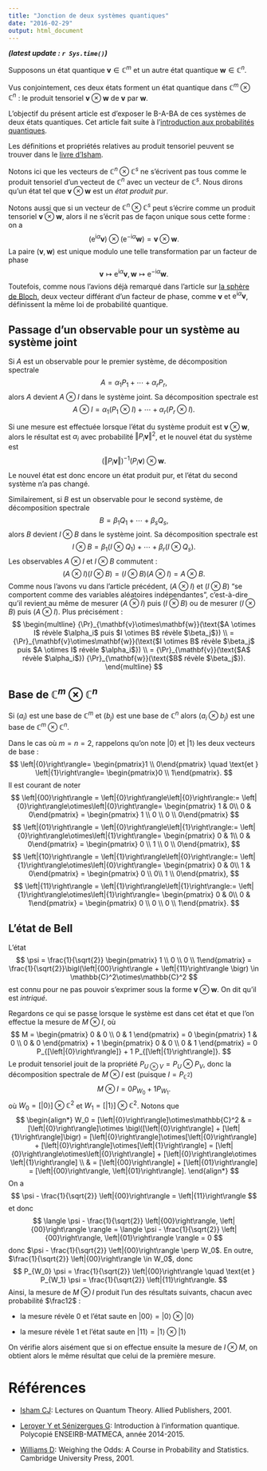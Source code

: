 ```yaml
---
title: "Jonction de deux systèmes quantiques"
date: "2016-02-29"
output: html_document
---
```


***(latest update : `r Sys.time()`)***
<br/>


\newcommand{\ket}[1]{\left|{#1}\right\rangle}
\newcommand{\kpsi}{\ket{\psi}}
\newcommand{\kzero}{\ket{0}}
\newcommand{\kone}{\ket{1}}
\newcommand{\Tr}{\mathrm{Tr}}
\newcommand{\AA}{\mathcal{A}}
\newcommand{\C}{\mathbb{C}}
\newcommand{\HH}{\mathcal{H}}
\newcommand{\LL}{\mathcal{L}}
\newcommand{\R}{\mathbb{R}}
\newcommand{\dd}{\mathrm{d}}
\newcommand{\ee}{\mathrm{e}}
\newcommand{\ii}{\mathrm{i}}
\newcommand{\bv}{\mathbf{v}}
\newcommand{\bw}{\mathbf{w}}


Supposons un état quantique $\bv \in \C^m$ et un autre état quantique $\bw \in \C^n$. 

Vus conjointement, ces deux états forment un état quantique dans $\C^m\otimes\C^n$ : le produit tensoriel $\bv\otimes\bw$ de $\bv$ par $\bw$. 

L'objectif du présent article est d'exposer le B-A-BA de ces systèmes de deux états quantiques. Cet article fait suite à l'[introduction aux probabilités quantiques](http://stla.github.io/stlapblog/posts/PrQuantique_Intro.html). 

Les définitions et propriétés relatives au produit tensoriel peuvent se trouver dans le [livre d'Isham][isham].

Notons ici que les vecteurs de $\C^n\otimes\C^s$ ne s'écrivent pas tous comme le produit tensoriel d'un vecteut de $\C^n$ avec un vecteur de $\C^s$. Nous dirons qu'un état tel que $\bv\otimes\bw$ est un *état produit pur*.

Notons aussi que si un vecteur de $\C^n\otimes\C^s$ peut s'écrire comme un produit tensoriel $\bv\otimes\bw$, alors il ne s'écrit pas de façon unique sous cette forme : on a 
$$
(\ee^{\ii\alpha}\bv) \otimes (\ee^{-\ii\alpha}\bw) = \bv\otimes\bw.
$$
La paire $(\bv, \bw)$ est unique modulo une telle transformation par un facteur de phase
$$
\bv \mapsto \ee^{\ii\alpha}\bv, \bw \mapsto \ee^{-\ii\alpha}\bw.
$$
Toutefois, comme nous l'avions déjà remarqué dans l'article sur [la sphère de Bloch](http://stla.github.io/stlapblog/posts/BlochSphere.html), deux vecteur différant d'un facteur de phase, comme $\bv$ et $\ee^{\ii\alpha}\bv$, définissent la même loi de probabilité quantique. 


## Passage d'un observable pour un système au système joint

Si $A$ est un observable pour le premier système, de décomposition spectrale
$$
A = \alpha_1 P_1 + \cdots + \alpha_r P_r,
$$
alors $A$ devient $A \otimes I$ dans le système joint. Sa décomposition spectrale est 
$$
A \otimes I = \alpha_1 (P_1\otimes I) + \cdots + \alpha_r (P_r\otimes I).
$$

Si une mesure est effectuée lorsque l'état du système produit est $\bv\otimes\bw$, alors 
le résultat est $\alpha_i$ avec probabilité ${\Vert P_i \bv \Vert}^2$, et le nouvel état du système est 
$$
{(\Vert P_i \bv \Vert)}^{-1} (P_i \bv) \otimes \bw.
$$
Le nouvel état est donc encore un état produit pur, et l'état du second système n'a pas changé. 

Similairement, si $B$ est un observable pour le second système, de décomposition spectrale
$$
B = \beta_1 Q_1 + \cdots + \beta_s Q_s,
$$
alors $B$ devient $I \otimes B$ dans le système joint. Sa décomposition spectrale est 
$$
I \otimes B = \beta_1 (I\otimes Q_1) + \cdots + \beta_r (I\otimes Q_s).
$$
Les observables $A \otimes I$ et $I \otimes B$ commutent :
$$
(A \otimes I) (I \otimes B) =  (I \otimes B) (A \otimes I) = A \otimes B.
$$
Comme nous l'avons vu dans l'article précédent, $(A \otimes I)$ et $(I \otimes B)$ "se comportent comme des variables aléatoires indépendantes", c'est-à-dire qu'il revient au même de mesurer $(A \otimes I)$ puis $(I \otimes B)$ ou de mesurer $(I \otimes B)$ puis $(A \otimes I)$. Plus précisément :
<!--
$$
\begin{align*}
{\Pr}_{\bv\otimes\bw}(\text{$A \otimes I$ révèle $\alpha_i$ puis $I \otimes B$ révèle $\beta_j$}) & = 
{\Pr}_{\bv\otimes\bw}(\text{$I \otimes B$ révèle $\beta_j$ puis $A \otimes I$ révèle $\alpha_i$}) \\
 & = {\Pr}_{\bv}(\text{$A$ révèle $\alpha_i$}) {\Pr}_{\bw}(\text{$B$ révèle $\beta_j$}).
\end{align*}
$$
-->
$$
\begin{multline}
{\Pr}_{\bv\otimes\bw}(\text{$A \otimes I$ révèle $\alpha_i$ puis $I \otimes B$ révèle $\beta_j$})  \\ = 
{\Pr}_{\bv\otimes\bw}(\text{$I \otimes B$ révèle $\beta_j$ puis $A \otimes I$ révèle $\alpha_i$}) \\
  = {\Pr}_{\bv}(\text{$A$ révèle $\alpha_i$}) {\Pr}_{\bw}(\text{$B$ révèle $\beta_j$}).
\end{multline}
$$

## Base de $\C^m\otimes\C^n$

Si $(a_i)$ est une base de $\C^m$ et $(b_j)$ est une base de $\C^n$ alors $(a_i \otimes b_j)$ est une base de $\C^m\otimes\C^n$. 

Dans le cas où $m=n=2$, rappelons qu'on note $\kzero$ et $\kone$ les deux vecteurs de base :
$$
\kzero = \begin{pmatrix}1 \\ 0\end{pmatrix}  \quad \text{et } 
\kone = \begin{pmatrix}0 \\ 1\end{pmatrix}.  
$$
Il est courant de noter 
$$
\ket{00} = \kzero\kzero := \kzero\otimes\kzero = \begin{pmatrix} 1 & 0\\ 0 & 0\end{pmatrix} = \begin{pmatrix} 1 \\ 0 \\ 0 \\ 0\end{pmatrix}
$$
$$
\ket{01} = \kzero\kone := \kzero\otimes\kone = \begin{pmatrix} 0 & 1\\ 0 & 0\end{pmatrix} = \begin{pmatrix} 0 \\ 1 \\ 0 \\ 0\end{pmatrix},
$$
$$
\ket{10} = \kone\kzero := \kone\otimes\kzero = \begin{pmatrix} 0 & 0\\ 1 & 0\end{pmatrix} = \begin{pmatrix} 0 \\ 0\\ 1 \\ 0\end{pmatrix},
$$
$$
\ket{11} = \kone\kone := \kone\otimes\kone = \begin{pmatrix} 0 & 0\\ 0 & 1\end{pmatrix} = \begin{pmatrix} 0 \\ 0 \\ 0 \\ 1\end{pmatrix}.
$$


## L'état de Bell

L'état 
$$
\psi = \frac{1}{\sqrt{2}} \begin{pmatrix} 1 \\ 0 \\ 0 \\ 1\end{pmatrix} = 
\frac{1}{\sqrt{2}}\bigl(\ket{00} + \ket{11} \bigr) \in \C^2\otimes\C^2
$$
est connu pour ne pas pouvoir s'exprimer sous la forme $\bv\otimes\bw$. 
On dit qu'il est *intriqué*. 

Regardons ce qui se passe lorsque le système est dans cet état et que l'on effectue la mesure de $M \otimes I$, où 
$$
M = \begin{pmatrix} 0 & 0 \\ 0 & 1 \end{pmatrix} = 
0  \begin{pmatrix} 1 & 0 \\ 0 & 0 \end{pmatrix} 
+ 1  \begin{pmatrix} 0 & 0 \\ 0 & 1 \end{pmatrix} =
0 P_{[\kzero]} + 1 P_{[\kone]}. 
$$
Le produit tensoriel jouit de la propriété $P_{U \otimes V} = P_U \otimes P_V$, 
donc la décomposition spectrale de $M \otimes I$ est (puisque $I=P_{\C^2}$)
$$
M \otimes I = 0 P_{W_0} + 1 P_{W_1}.
$$
où $W_0 = [\kzero]\otimes\C^2$ et $W_1 = [\kone]\otimes\C^2$.
Notons que
$$
\begin{align*}
W_0 = [\kzero]\otimes\C^2 & =  [\kzero]\otimes \bigl([\kzero] + [\kone]\bigr) =
[\kzero]\otimes[\kzero] +  [\kzero]\otimes[\kone]  = 
[\kzero\otimes\kzero] +  [\kzero \otimes \kone] \\ 
& = [\ket{00}] + [\ket{01}] = [\ket{00}, \ket{01}].
\end{align*}
$$
On a 
$$
\psi - \frac{1}{\sqrt{2}} \ket{00} = \ket{11}
$$
et donc 
$$
\langle \psi - \frac{1}{\sqrt{2}} \ket{00},  \ket{00} \rangle 
= \langle \psi - \frac{1}{\sqrt{2}} \ket{00},  \ket{01} \rangle = 0
$$
donc $\psi - \frac{1}{\sqrt{2}} \ket{00} \perp W_0$. 
En outre, $\frac{1}{\sqrt{2}} \ket{00} \in W_0$, donc 
$$
P_{W_0} \psi = \frac{1}{\sqrt{2}} \ket{00} 
\quad \text{et } P_{W_1} \psi = \frac{1}{\sqrt{2}} \ket{11}.  
$$
Ainsi, la mesure de $M\otimes I$ produit l'un des résultats suivants, chacun avec probabilité $\frac12$ :

- la mesure révèle $0$ et l'état saute en $\ket{00} = \kzero\otimes\kzero$ 

- la mesure révèle $1$ et l'état saute en $\ket{11} = \kone\otimes\kone$

On vérifie alors aisément que si on effectue ensuite la mesure de $I \otimes M$, on obtient alors le même résultat que celui de la première mesure. 


# Références 

- [Isham CJ][isham]: Lectures on Quantum Theory. Allied Publishers, 2001.

- [Leroyer Y et Sénizergues G][leroyer]: Introduction à l'information quantique. Polycopié ENSEIRB-MATMECA, année 2014-2015.

- [Williams D][williams]: Weighing the Odds: A Course in Probability and Statistics. Cambridge University Press, 2001. 

<!-- -->

[isham]: https://books.google.be/books?id=dVs8PcZ0Hd8C "Lectures on Quantum Theory"

[leroyer]: http://dept-info.labri.fr/~ges/ENSEIGNEMENT/CALCULQ/polycop_calculq.pdf "Introduction à l'information quantique"

[williams]: https://books.google.be/books?id=vmoFw0pvS1sC "Weighing the Odds" 


